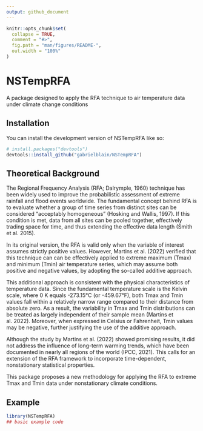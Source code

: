 ```yaml
---
output: github_document
---
```


```r
knitr::opts_chunk$set(
  collapse = TRUE,
  comment = "#>",
  fig.path = "man/figures/README-",
  out.width = "100%"
)
```

# NSTempRFA

<!-- badges: start -->
<!-- badges: end -->

A package designed to apply the RFA technique to air temperature data under climate change conditions

## Installation

You can install the development version of NSTempRFA like so:

``` r
# install.packages("devtools")
devtools::install_github("gabrielblain/NSTempRFA")
```
## Theoretical Background

The Regional Frequency Analysis (RFA; Dalrymple, 1960) technique has been widely used to improve the probabilistic assessment of extreme rainfall and flood events worldwide. The fundamental concept behind RFA is to evaluate whether a group of time series from distinct sites can be considered “acceptably homogeneous” (Hosking and Wallis, 1997). If this condition is met, data from all sites can be pooled together, effectively trading space for time, and thus extending the effective data length (Smith et al. 2015).

In its original version, the RFA is valid only when the variable of interest assumes strictly positive values. However, Martins et al. (2022) verified that this technique can can be effectively applied to extreme maximum (Tmax) and minimum (Tmin) air temperature series, which may assume both positive and negative values, by adopting the so-called additive approach.

This additional approach is consistent with the physical characteristics of temperature data. Since the fundamental temperature scale is the Kelvin scale, where 0 K equals -273.15°C (or -459.67°F), both Tmax and Tmin values fall within a relatively narrow range compared to their distance from absolute zero. As a result, the variability in Tmax and Tmin distributions can be treated as largely independent of their sample mean (Martins et al. 2022). Moreover, when expressed in Celsius or Fahrenheit, Tmin values may be negative, further justifying the use of the additive approach.

Although the study by Martins et al. (2022) showed promising results, it did not address the influence of long-term warming trends, which have been documented in nearly all regions of the world (IPCC, 2021). This calls for an extension of the RFA framework to incorporate time-dependent, nonstationary statistical properties. 

This package proposes a new methodology for applying the RFA to extreme Tmax and Tmin data under nonstationary climate conditions.

## Example


```r
library(NSTempRFA)
## basic example code
```

